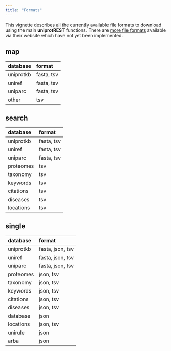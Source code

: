 ```yaml
---
title: "Formats"
---
```


```{=html}
<style>
table {
table-layout: fixed;
}
</style>
```



This vignette describes all the currently available file formats to download
using the main **uniprotREST** functions. There are
[more file formats](https://www.uniprot.org/help/api_queries) available via their
website which have not yet been implemented.



## map 


|database  |format     |
|:---------|:----------|
|uniprotkb |fasta, tsv |
|uniref    |fasta, tsv |
|uniparc   |fasta, tsv |
|other     |tsv        |
## search 


|database  |format     |
|:---------|:----------|
|uniprotkb |fasta, tsv |
|uniref    |fasta, tsv |
|uniparc   |fasta, tsv |
|proteomes |tsv        |
|taxonomy  |tsv        |
|keywords  |tsv        |
|citations |tsv        |
|diseases  |tsv        |
|locations |tsv        |
## single 


|database  |format           |
|:---------|:----------------|
|uniprotkb |fasta, json, tsv |
|uniref    |fasta, json, tsv |
|uniparc   |fasta, json, tsv |
|proteomes |json, tsv        |
|taxonomy  |json, tsv        |
|keywords  |json, tsv        |
|citations |json, tsv        |
|diseases  |json, tsv        |
|database  |json             |
|locations |json, tsv        |
|unirule   |json             |
|arba      |json             |
